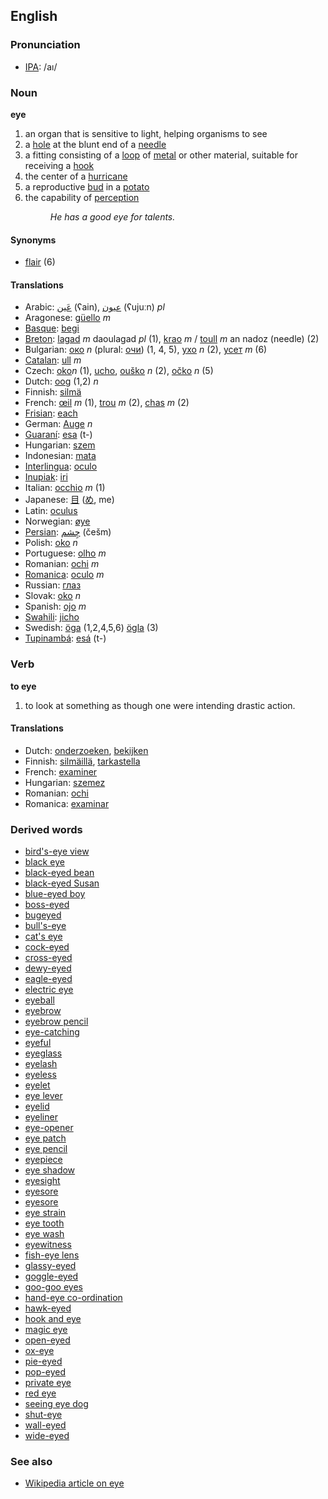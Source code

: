 ==English==

=== Pronunciation ===
*[[w:IPA|IPA]]: /aı/

=== Noun ===

'''eye'''

# an organ that is sensitive to light, helping organisms to see 
# a [[hole]] at the blunt end of a [[needle]]
# a fitting consisting of a [[loop]] of [[metal]] or other material, suitable for receiving a [[hook]]
# the center of a [[hurricane]]
# a reproductive [[bud]] in a [[potato]]
# the capability of [[perception]]
#: ''He has a good eye for talents.''

====Synonyms====

*[[flair]] (6)

==== Translations ====
*Arabic: [[عَين]] (ʕain), [[عيون]] (ʕujuːn) ''pl''
*Aragonese: [[güello]] ''m''
*[[Basque]]: [[begi]]
*[[Breton]]: [[lagad]] ''m'' daoulagad ''pl'' (1), [[krao]] ''m'' / [[toull]] ''m'' an nadoz (needle) (2)
*Bulgarian: [[око]] ''n'' (plural: [[очи]]) (1, 4, 5), [[ухо]] ''n'' (2), [[усет]] ''m'' (6)
*[[Catalan]]: [[ull]] ''m''
*Czech: [[oko]]''n'' (1), [[ucho]], [[ouško]]  ''n'' (2), [[očko]] ''n''  (5) 
*Dutch: [[oog]] (1,2) ''n''
*Finnish: [[silmä]]
*French: [[œil]] ''m'' (1), [[trou]] ''m'' (2), [[chas]] ''m'' (2)
*[[Frisian]]: [[each]]
*German: [[Auge]] ''n''
*[[Guaraní]]: [[esa]] (t-)
*Hungarian: [[szem]]
*Indonesian: [[mata]]
*[[Interlingua]]: [[oculo]]
*[[Inupiak]]: [[iri]]
*Italian: [[occhio]] ''m'' (1)
*Japanese: [[目]] ([[め]], me)
*Latin: [[oculus]]
*Norwegian: [[øye]]
*[[Persian]]: [[چِشم]] (češm)
*Polish: [[oko]] ''n''
*Portuguese: [[olho]] ''m''
*Romanian: [[ochi]] ''m''
*[[Romanica]]: [[oculo]] ''m''
*Russian: [[глаз]]
*Slovak: [[oko]] ''n''
*Spanish: [[ojo]] ''m''
*[[Swahili]]: [[jicho]]
*Swedish: [[öga]] (1,2,4,5,6) [[ögla]] (3)
*[[Tupinambá]]: [[esá]] (t-)

===Verb===

'''to eye'''

# to look at something as though one were intending drastic action.

==== Translations ====
*Dutch: [[onderzoeken]], [[bekijken]]
*Finnish: [[silmäillä]], [[tarkastella]]
*French: [[examiner]]
*Hungarian: [[szemez]]
*Romanian: [[ochi]]
*Romanica: [[examinar]]

===Derived words===

*[[bird's-eye view]]
*[[black eye]]
*[[black-eyed bean]]
*[[black-eyed Susan]]
*[[blue-eyed boy]]
*[[boss-eyed]]
*[[bugeyed]]
*[[bull's-eye]]
*[[cat's eye]]
*[[cock-eyed]]
*[[cross-eyed]]
*[[dewy-eyed]]
*[[eagle-eyed]]
*[[electric eye]]
*[[eyeball]]
*[[eyebrow]]
*[[eyebrow pencil]]
*[[eye-catching]]
*[[eyeful]]
*[[eyeglass]]
*[[eyelash]]
*[[eyeless]]
*[[eyelet]]
*[[eye lever]]
*[[eyelid]]
*[[eyeliner]]
*[[eye-opener]]
*[[eye patch]]
*[[eye pencil]]
*[[eyepiece]]
*[[eye shadow]]
*[[eyesight]]
*[[eyesore]]
*[[eyesore]]
*[[eye strain]]
*[[eye tooth]]
*[[eye wash]]
*[[eyewitness]]
*[[fish-eye lens]]
*[[glassy-eyed]]
*[[goggle-eyed]]
*[[goo-goo eyes]]
*[[hand-eye co-ordination]]
*[[hawk-eyed]]
*[[hook and eye]]
*[[magic eye]]
*[[open-eyed]]
*[[ox-eye]]
*[[pie-eyed]]
*[[pop-eyed]]
*[[private eye]]
*[[red eye]]
*[[seeing eye dog]]
*[[shut-eye]]
*[[wall-eyed]]
*[[wide-eyed]]

===See also===

*[[w:en:eye|Wikipedia article on eye]]